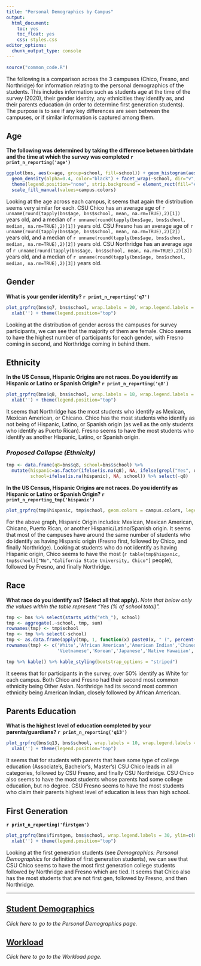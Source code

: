 ```yaml
---
title: "Personal Demographics by Campus"
output: 
  html_document: 
    toc: yes
    toc_float: yes
    css: styles.css
editor_options: 
  chunk_output_type: console
---
```


```r
source("common_code.R")
```
The following is a comparison across the 3 campuses (Chico, Fresno, and Northridge) for information relating to the personal demographics of the students. This includes information such as students age at the time of the survey (2020), their gender identity, any ethnicities they identify as, and their parents education (in order to determine first generation students). The purpose is to see if any key differences are seen between the campuses, or if similar information is captured among them.

## Age
**The following was determined by taking the difference between birthdate and the time at which the survey was completed `r print_n_reporting('age')`**
```r
ggplot(bns, aes(x=age, group=school, fill=school)) + geom_histogram(aes(y=..density..), color="black", position = "identity")  +
  geom_density(alpha=0.4, color="black") + facet_wrap(~school, dir="v", scales='free') + xlab('Enrolled Units') + ylab("Density") + 
  theme(legend.position="none", strip.background = element_rect(fill="#c7dcf0"), strip.text = element_text(size=11)) +
  scale_fill_manual(values=campus.colors)
```
Looking at the age across each campus, it seems that again the distribution seems very similar for each. CSU Chico has an average age of `r unname(round(tapply(bns$age, bns$school, mean, na.rm=TRUE),2)[1])` years old, and a median of `r unname(round(tapply(bns$age, bns$school, median, na.rm=TRUE),2)[1])` years old. CSU Fresno has an average age of `r unname(round(tapply(bns$age, bns$school, mean, na.rm=TRUE),2)[2])` years old, and a median of `r unname(round(tapply(bns$age, bns$school, median, na.rm=TRUE),2)[2])` years old. CSU Northridge has an average age of `r unname(round(tapply(bns$age, bns$school, mean, na.rm=TRUE),2)[3])` years old, and a median of `r unname(round(tapply(bns$age, bns$school, median, na.rm=TRUE),2)[3])` years old.

## Gender
**What is your gender identity? `r print_n_reporting('q7')`**
```r
plot_grpfrq(bns$q7, bns$school, wrap.labels = 20, wrap.legend.labels = 30, geom.colors = campus.colors, legend.title = "", show.prc = FALSE) + 
  xlab('') + theme(legend.position="top")
```
Looking at the distribution of gender across the campuses for survey participants, we can see that the majority of them are female. Chico seems to have the highest number of participants for each gender, with Fresno coming in second, and Northridge coming in behind them. 

## Ethnicity
**In the US Census, Hispanic Origins are not races. Do you identify as Hispanic or Latino or Spanish Origin? `r print_n_reporting('q8')`**
```r
plot_grpfrq(bns$q8, bns$school, wrap.labels = 18, wrap.legend.labels = 30, geom.colors = campus.colors, legend.title = "", show.prc = FALSE) + 
  xlab('') + theme(legend.position="top")
```
It seems that Northridge has the most students who identify as Mexican, Mexican American, or Chicano. Chico has the most students who identify as not being of Hispanic, Latino, or Spanish origin (as well as the only students who identify as Puerto Rican). Fresno seems to have the most students who identify as another Hispanic, Latino, or Spanish origin.  

### *Proposed Collapse (Ethnicity)*
```r
tmp <- data.frame(q8=bns$q8, school=bns$school) %>% 
  mutate(hispanic=as.factor(ifelse(is.na(q8), NA, ifelse(grepl("Yes", q8), "Yes", "No"))),
         school=ifelse(is.na(hispanic), NA, school)) %>% select(-q8)
```
**In the US Census, Hispanic Origins are not races. Do you identify as Hispanic or Latino or Spanish Origin? `r print_n_reporting_tmp('hispanic')`**
```r
plot_grpfrq(tmp$hispanic, tmp$school, geom.colors = campus.colors, legend.title = "") + xlab("") + theme(legend.position="top")
```
For the above graph, Hispanic Origin includes: Mexican, Mexican American, Chicano, Puerto Rican, or another Hispanic/Latino/Spanish origin. It seems that most of the campuses have around the same number of students who do identify as having Hispanic origin (Fresno first, followed by Chico, and finally Northridge). Looking at students who do not identify as having Hispanic origin, Chico seems to have the most (`r table(tmp$hispanic, tmp$school)["No","California State University, Chico"]` people), followed by Fresno, and finally Northridge.

## Race
**What race do you identify as? (Select all that apply).** *Note that below only the values within the table represent "Yes (% of school total)".*
```r
tmp <- bns %>% select(starts_with("eth_"), school)
tmp <- aggregate(.~school, tmp, sum)
rownames(tmp) <- tmp$school
tmp <- tmp %>% select(-school)
tmp <- as.data.frame(apply(tmp, 1, function(x) paste0(x, " (", percent(x/sum(x), accuracy = 0.1), ")")))
rownames(tmp) <- c('White','African American','American Indian','Chinese','Filipino','Asian Indian','Other Asian',
                   'Vietnamese','Korean','Japanese','Native Hawaiian','Samoan','Chamorro','Other Pacific Islander')

tmp %>% kable() %>% kable_styling(bootstrap_options = "striped")
```
It seems that for participants in the survey, over 50% identify as White for each campus. Both Chico and Fresno had their second most common ethnicity being Other Asian. Northridge had its second most common ethnicity being American Indian, closely followed by African American.

## Parents Education
**What is the highest level of education completed by your parents/guardians? `r print_n_reporting('q13')`**
```r
plot_grpfrq(bns$q13, bns$school, wrap.labels = 10, wrap.legend.labels = 30, geom.colors = campus.colors, legend.title = "", show.prc = FALSE) + 
  xlab('') + theme(legend.position="top")
```
It seems that for students with parents that have some type of college education (Associate's, Bachelor's, Master's) CSU Chico leads in all categories, followed by CSU Fresno, and finally CSU Northridge. CSU Chico also seems to have the most students whose parents had some college education, but no degree. CSU Fresno seems to have the most students who claim their parents highest level of education is less than high school. 

## First Generation
**`r print_n_reporting('firstgen')`**
```r
plot_grpfrq(bns$firstgen, bns$school, wrap.legend.labels = 30, ylim=c(0,150), geom.colors = campus.colors, legend.title = "", show.prc = FALSE) + 
  xlab('') + theme(legend.position="top")
```
Looking at the first generation students (see *Demographics: Personal Demographics* for definition of first generation students), we can see that CSU Chico seems to have the most first generation college students followed by Northridge and Fresno which are tied. It seems that Chico also has the most students that are not first gen, followed by Fresno, and then Northridge.


---

## [Student Demographics](Campus_Student_Demo.html)
*Click here to go to the Personal Demographics page.*

## [Workload](Campus_Workload.html)
*Click here to go to the Workload page.*